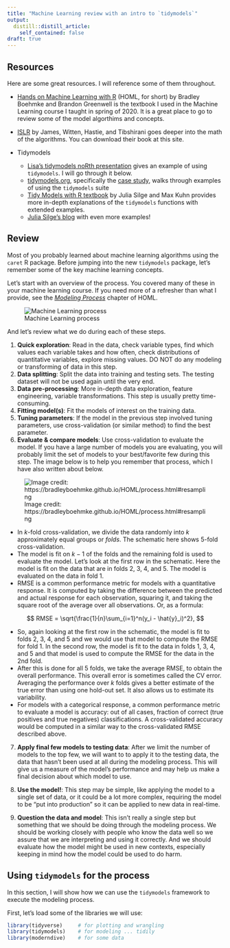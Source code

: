 ```yaml
---
title: "Machine Learning review with an intro to `tidymodels`"
output:
  distill::distill_article:
    self_contained: false
draft: true
---
```


## Resources

Here are some great resources. I will reference some of them throughout.

* [Hands on Machine Learning with R](https://bradleyboehmke.github.io/HOML/) (HOML, for short) by Bradley Boehmke and Brandon Greenwell is the textbook I used in the Machine Learning course I taught in spring of 2020. It is a great place to go to review some of the model algorthims and concepts.  

* [ISLR](https://www.statlearning.com/) by James, Witten, Hastie, and Tibshirani goes deeper into the math of the algorithms. You can download their book at this site.

* Tidymodels
  - [Lisa's tidymodels noRth presentation](https://youtu.be/tVZO-aoXStE) gives an example of using `tidymodels`. I will go through it below.
  - [tidymodels.org](https://www.tidymodels.org/), specifically the [case study](https://www.tidymodels.org/start/case-study/), walks through examples of using the `tidymodels` suite
  - [Tidy Models with R textbook](https://www.tmwr.org/) by Julia Silge and Max Kuhn provides more in-depth explanations of the `tidymodels` functions with extended examples.
  - [Julia Silge's blog](https://juliasilge.com/) with even more examples!

## Review

Most of you probably learned about machine learning algorithms using the `caret` R package. Before jumping into the new `tidymodels` package, let's remember some of the key machine learning concepts. 

Let's start with an overview of the process. You covered many of these in your machine learning course. If you need more of a refresher than what I provide, see the [*Modeling Process*](https://bradleyboehmke.github.io/HOML/process.html) chapter of HOML.

<div class="centered">

![Machine Learning process](modeling_process.png)
</div>

And let's review what we do during each of these steps.

1. **Quick exploration**: Read in the data, check variable types, find which values each variable takes and how often, check distributions of quantitative variables, explore missing values. DO NOT do any modeling or transforming of data in this step.  
2. **Data splitting**: Split the data into training and testing sets. The testing dataset will not be used again until the very end. 
3. **Data pre-processing**: More in-depth data exploration, feature engineering, variable transformations. This step is usually pretty time-consuming.  
4. **Fitting model(s)**: Fit the models of interest on the training data.  
5. **Tuning parameters**: If the model in the previous step involved tuning parameters, use cross-validation (or similar method) to find the best parameter.  
6. **Evaluate & compare models**: Use cross-validation to evaluate the model. If you have a large number of models you are evaluating, you will probably limit the set of models to your best/favorite few during this step. The image below is to help you remember that process, which I have also written about below.

![Image credit: https://bradleyboehmke.github.io/HOML/process.html#resampling](cv_HOML.png)

  - In $k$-fold cross-validation, we divide the data randomly into $k$ approximately equal groups or *folds*. The schematic here shows 5-fold cross-validation.  
  - The model is fit on $k-1$ of the folds and the remaining fold is used to evaluate the model. Let's look at the first row in the schematic. Here the model is fit on the data that are in folds 2, 3, 4, and 5. The model is evaluated on the data in fold 1.  
  - RMSE is a common performance metric for models with a quantitative response. It is computed by taking the difference between the predicted and actual response for each observation, squaring it, and taking the square root of the average over all observations. Or, as a formula:
  
$$
RMSE = \sqrt{\frac{1}{n}\sum_{i=1}^n(y_i - \hat{y}_i)^2},
$$

  - So, again looking at the first row in the schematic, the model is fit to folds 2, 3, 4, and 5 and we would use that model to compute the RMSE for fold 1. In the second row, the model is fit to the data in folds 1, 3, 4, and 5 and that model is used to compute the RMSE for the data in the 2nd fold.  
 - After this is done for all 5 folds, we take the average RMSE, to obtain the overall performance. This overall error is sometimes called the CV error. Averaging the performance over $k$ folds gives a better estimate of the true error than using one hold-out set. It also allows us to estimate its variability.
 - For models with a categorical response, a common performance metric to evaluate a model is accuracy: out of all cases, fraction of correct (true positives and true negatives) classifications. A cross-validated accuracy would be computed in a similar way to the cross-validated RMSE described above.

7. **Apply final few models to testing data**: After we limit the number of models to the top few, we will want to to apply it to the testing data, the data that hasn't been used at all during the modeling process. This will give us a measure of the model's performance and may help us make a final decision about which model to use. 

8. **Use the model!**: This step may be simple, like applying the model to a single set of data, or it could be a lot more complex, requiring the model to be "put into production" so it can be applied to new data in real-time.

9. **Question the data and model**: This isn't really a single step but something that we should be doing through the modeling process. We should be working closely with people who know the data well so we assure that we are interpreting and using it correctly. And we should evaluate how the model might be used in new contexts, especially keeping in mind how the model could be used to do harm. 

## Using `tidymodels` for the process

In this section, I will show how we can use the `tidymodels` framework to execute the modeling process. 

First, let's load some of the libraries we will use:

```r
library(tidyverse)     # for plotting and wrangling
library(tidymodels)    # for modeling ... tidily 
library(moderndive)    # for some data
```



